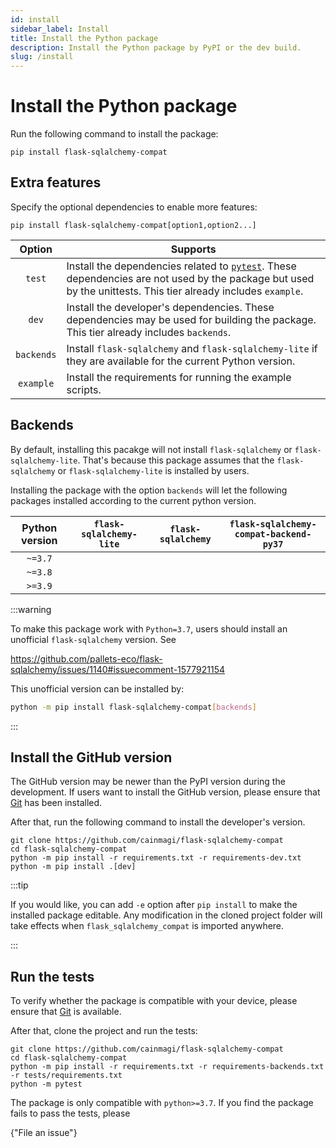 ```yaml
---
id: install
sidebar_label: Install
title: Install the Python package
description: Install the Python package by PyPI or the dev build.
slug: /install
---
```




# Install the Python package

Run the following command to install the package:

```shell
pip install flask-sqlalchemy-compat
```

## Extra features

Specify the optional dependencies to enable more features:

```shell
pip install flask-sqlalchemy-compat[option1,option2...]
```

|   Option   | <center>Supports</center>                                                                                                                                                    |
| :--------: | :--------------------------------------------------------------------------------------------------------------------------------------------------------------------------- |
|   `test`   | Install the dependencies related to [`pytest`][link-pytest]. These dependencies are not used by the package but used by the unittests. This tier already includes `example`. |
|   `dev`    | Install the developer's dependencies. These dependencies may be used for building the package. This tier already includes `backends`.                                        |
| `backends` | Install `flask-sqlalchemy` and `flask-sqlalchemy-lite` if they are available for the current Python version.                                                                 |
| `example`  | Install the requirements for running the example scripts.                                                                                                                    |

## Backends

By default, installing this pacakge will not install `flask-sqlalchemy` or
`flask-sqlalchemy-lite`. That's because this package assumes that the `flask-sqlalchemy`
or `flask-sqlalchemy-lite` is installed by users.

Installing the package with the option `backends` will let the following packages
installed according to the current python version.

| Python version | <center>`flask-sqlalchemy-lite`</center> | <center>`flask-sqlalchemy`</center> | <center>`flask-sqlalchemy-compat-backend-py37`</center> |
| :------------: | :--------------------------------------: | :---------------------------------: | :-----------------------------------------------------: |
|    `~=3.7`     |                                          |                                     |            <InlineIcon icon={vsiCheckIcon}/>            |
|    `~=3.8`     |                                          |  <InlineIcon icon={vsiCheckIcon}/>  |                                                         |
|    `>=3.9`     |    <InlineIcon icon={vsiCheckIcon}/>     |  <InlineIcon icon={vsiCheckIcon}/>  |                                                         |

:::warning

To make this package work with `Python=3.7`, users should install an unofficial `flask-sqlalchemy` version. See

https://github.com/pallets-eco/flask-sqlalchemy/issues/1140#issuecomment-1577921154

This unofficial version can be installed by:

```bash
python -m pip install flask-sqlalchemy-compat[backends]
```

:::

## Install the GitHub version

The GitHub version may be newer than the PyPI version during the development.
If users want to install the GitHub version, please ensure that
[Git<IconExternalLink/>][link-git] has been installed.

After that, run the following command to install the developer's version.

```shell
git clone https://github.com/cainmagi/flask-sqlalchemy-compat
cd flask-sqlalchemy-compat
python -m pip install -r requirements.txt -r requirements-dev.txt
python -m pip install .[dev]
```

:::tip

If you would like, you can add `-e` option after `pip install` to make the installed
package editable. Any modification in the cloned project folder will take effects
when `flask_sqlalchemy_compat` is imported anywhere.

:::

## Run the tests

To verify whether the package is compatible with your device, please ensure that
[Git<IconExternalLink/>][link-git] is available.

After that, clone the project and run the tests:

```shell
git clone https://github.com/cainmagi/flask-sqlalchemy-compat
cd flask-sqlalchemy-compat
python -m pip install -r requirements.txt -r requirements-backends.txt -r tests/requirements.txt
python -m pytest
```

The package is only compatible with `python>=3.7`. If you find the package fails to
pass the tests, please

<p>
  <DarkButton href={repoURL("issues/new/choose")} icon={octInfo16}>
    {"File an issue"}
  </DarkButton>
</p>

[link-git]: https://git-scm.com/downloads
[link-pytest]: https://docs.pytest.org/
